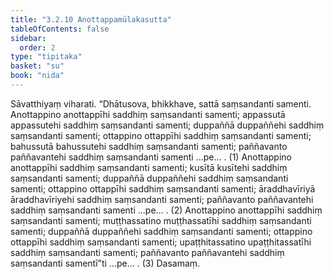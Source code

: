```yaml
---
title: "3.2.10 Anottappamūlakasutta"
tableOfContents: false
sidebar:
  order: 2
type: "tipitaka"
basket: "su"
book: "nida"
---
```



<DynamicBreadcrumb />

<Division number="104" book="nida">

<Paragraph number="747" book="nida">
Sāvatthiyaṃ viharati. “Dhātusova, bhikkhave, sattā saṃsandanti samenti. Anottappino anottappīhi saddhiṃ saṃsandanti samenti; appassutā appassutehi saddhiṃ saṃsandanti samenti; duppaññā duppaññehi saddhiṃ saṃsandanti samenti; ottappino ottappīhi saddhiṃ saṃsandanti samenti; bahussutā bahussutehi saddhiṃ saṃsandanti samenti; paññavanto paññavantehi saddhiṃ saṃsandanti samenti …pe… . (1)
</Paragraph>

<Paragraph number="748" book="nida">
Anottappino anottappīhi saddhiṃ saṃsandanti samenti; kusītā kusītehi saddhiṃ saṃsandanti samenti; duppaññā duppaññehi saddhiṃ saṃsandanti samenti; ottappino ottappīhi saddhiṃ saṃsandanti samenti; āraddhavīriyā āraddhavīriyehi saddhiṃ saṃsandanti samenti; paññavanto paññavantehi saddhiṃ saṃsandanti samenti …pe… . (2)
</Paragraph>

<Paragraph number="749" book="nida">
Anottappino anottappīhi saddhiṃ saṃsandanti samenti; muṭṭhassatino muṭṭhassatīhi saddhiṃ saṃsandanti samenti; duppaññā duppaññehi saddhiṃ saṃsandanti samenti; ottappino ottappīhi saddhiṃ saṃsandanti samenti; upaṭṭhitassatino upaṭṭhitassatīhi saddhiṃ saṃsandanti samenti; paññavanto paññavantehi saddhiṃ saṃsandanti samentī”ti …pe… . (3)

</Paragraph>
</Division>

<Paragraph number="750" type="center" book="nida">
Dasamaṃ.
</Paragraph>